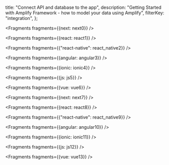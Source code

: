   title: "Connect API and database to the app",
  description: "Getting Started with Amplify Framework - how to model your data using Amplify",
  filterKey: "integration",
};


<Fragments fragments={{next: next0}} />


<Fragments fragments={{react: react1}} />


  <Fragments fragments={{"react-native": react_native2}} />


<Fragments fragments={{angular: angular3}} />


<Fragments fragments={{ionic: ionic4}} />


<Fragments fragments={{js: js5}} />


<Fragments fragments={{vue: vue6}} />


<Fragments fragments={{next: next7}} />


<Fragments fragments={{react: react8}} />


  <Fragments fragments={{"react-native": react_native9}} />


<Fragments fragments={{angular: angular10}} />


<Fragments fragments={{ionic: ionic11}} />


<Fragments fragments={{js: js12}} />


<Fragments fragments={{vue: vue13}} />

